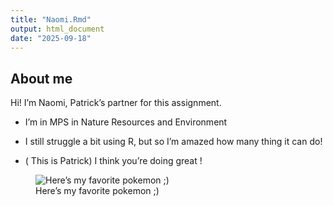 ```yaml
---
title: "Naomi.Rmd"
output: html_document
date: "2025-09-18"
---
```


## About me

Hi! I'm Naomi, Patrick's partner for this assignment.

-   I'm in MPS in Nature Resources and Environment

-   I still struggle a bit using R, but so I'm amazed how many thing it can do!

-   ( This is Patrick) I think you're doing great ! 

![Here's my favorite pokemon ;)](https://www.pokemon.com/static-assets/content-assets/cms2/img/pokedex/full/527.png)
